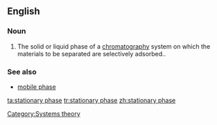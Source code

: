 ==English==

===Noun===
{{en-noun|sg=[[stationary]] [[phase]]}}

#{{chemistry}} The solid or liquid phase of a [[chromatography]] system on which the materials to be separated are selectively adsorbed..

===See also===
*[[mobile phase]]

[[Category:Systems theory]]

[[ta:stationary phase]]
[[tr:stationary phase]]
[[zh:stationary phase]]